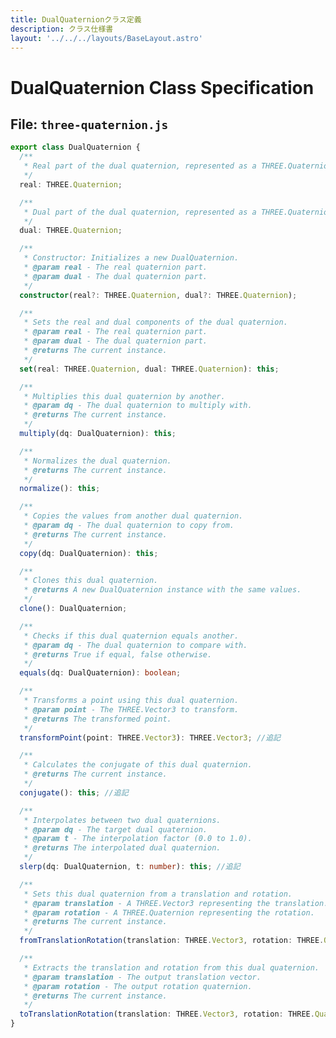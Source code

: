 ```yaml
---
title: DualQuaternionクラス定義
description: クラス仕様書
layout: '../../../layouts/BaseLayout.astro'
---
```

 <style>{`
        .sl-markdown-content   div.ec-line {
            margin-top: 0 !important;
        }
 `}</style>


# DualQuaternion Class Specification

## File: `three-quaternion.js`

```typescript
export class DualQuaternion {
  /**
   * Real part of the dual quaternion, represented as a THREE.Quaternion
   */
  real: THREE.Quaternion;

  /**
   * Dual part of the dual quaternion, represented as a THREE.Quaternion
   */
  dual: THREE.Quaternion;

  /**
   * Constructor: Initializes a new DualQuaternion.
   * @param real - The real quaternion part.
   * @param dual - The dual quaternion part.
   */
  constructor(real?: THREE.Quaternion, dual?: THREE.Quaternion);

  /**
   * Sets the real and dual components of the dual quaternion.
   * @param real - The real quaternion part.
   * @param dual - The dual quaternion part.
   * @returns The current instance.
   */
  set(real: THREE.Quaternion, dual: THREE.Quaternion): this;

  /**
   * Multiplies this dual quaternion by another.
   * @param dq - The dual quaternion to multiply with.
   * @returns The current instance.
   */
  multiply(dq: DualQuaternion): this;

  /**
   * Normalizes the dual quaternion.
   * @returns The current instance.
   */
  normalize(): this;

  /**
   * Copies the values from another dual quaternion.
   * @param dq - The dual quaternion to copy from.
   * @returns The current instance.
   */
  copy(dq: DualQuaternion): this;

  /**
   * Clones this dual quaternion.
   * @returns A new DualQuaternion instance with the same values.
   */
  clone(): DualQuaternion;

  /**
   * Checks if this dual quaternion equals another.
   * @param dq - The dual quaternion to compare with.
   * @returns True if equal, false otherwise.
   */
  equals(dq: DualQuaternion): boolean;

  /**
   * Transforms a point using this dual quaternion.
   * @param point - The THREE.Vector3 to transform.
   * @returns The transformed point.
   */
  transformPoint(point: THREE.Vector3): THREE.Vector3; //追記

  /**
   * Calculates the conjugate of this dual quaternion.
   * @returns The current instance.
   */
  conjugate(): this; //追記

  /**
   * Interpolates between two dual quaternions.
   * @param dq - The target dual quaternion.
   * @param t - The interpolation factor (0.0 to 1.0).
   * @returns The interpolated dual quaternion.
   */
  slerp(dq: DualQuaternion, t: number): this; //追記

  /**
   * Sets this dual quaternion from a translation and rotation.
   * @param translation - A THREE.Vector3 representing the translation.
   * @param rotation - A THREE.Quaternion representing the rotation.
   * @returns The current instance.
   */
  fromTranslationRotation(translation: THREE.Vector3, rotation: THREE.Quaternion): this; //追記

  /**
   * Extracts the translation and rotation from this dual quaternion.
   * @param translation - The output translation vector.
   * @param rotation - The output rotation quaternion.
   * @returns The current instance.
   */
  toTranslationRotation(translation: THREE.Vector3, rotation: THREE.Quaternion): this; //追記
}

